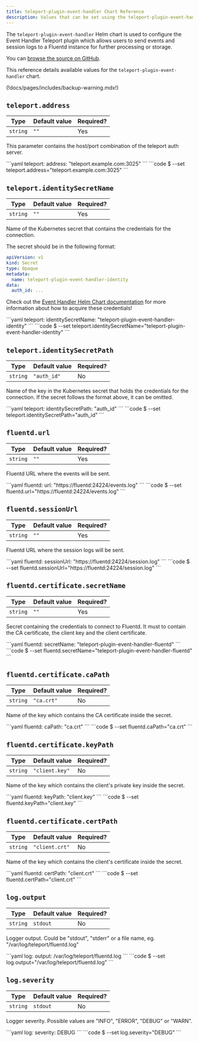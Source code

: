 ```yaml
---
title: teleport-plugin-event-handler Chart Reference
description: Values that can be set using the teleport-plugin-event-handler Helm chart
---
```


The `teleport-plugin-event-handler` Helm chart is used to configure the Event Handler Teleport plugin which allows users to send events and session logs to a Fluentd instance for further processing or storage.

You can [browse the source on GitHub](https://github.com/gravitational/teleport-plugins/tree/master/charts/event-handler).

This reference details available values for the `teleport-plugin-event-handler` chart.

(!docs/pages/includes/backup-warning.mdx!)

## `teleport.address`

| Type | Default value | Required? |
| - | - | - |
| `string` | `""` | Yes |

This parameter contains the host/port combination of the teleport auth server.

<Tabs>
  <TabItem label="values.yaml">
  ```yaml
  teleport:
    address: "teleport.example.com:3025"
  ```
  </TabItem>
  <TabItem label="--set">
  ```code
  $ --set teleport.address="teleport.example.com:3025"
  ```
  </TabItem>
</Tabs>

## `teleport.identitySecretName`

| Type | Default value | Required? |
| - | - | - |
| `string` | `""` | Yes |

Name of the Kubernetes secret that contains the credentials for the connection.

The secret should be in the following format:

```yaml
apiVersion: v1
kind: Secret
type: Opaque
metadata:
  name: teleport-plugin-event-handler-identity
data:
  auth_id: ...
```

Check out the [Event Handler Helm Chart documentation](https://github.com/gravitational/teleport-plugins/tree/master/charts/access/event-handler#prerequisites) for more information about how to acquire these credentials!

<Tabs>
  <TabItem label="values.yaml">
  ```yaml
  teleport:
    identitySecretName: "teleport-plugin-event-handler-identity"
  ```
  </TabItem>
  <TabItem label="--set">
  ```code
  $ --set teleport.identitySecretName="teleport-plugin-event-handler-identity"
  ```
  </TabItem>
</Tabs>

## `teleport.identitySecretPath`

| Type | Default value | Required? |
| - | - | - |
| `string` | `"auth_id"` | No |

Name of the key in the Kubernetes secret that holds the credentials for the connection. If the secret follows the format above, it can be omitted.

<Tabs>
  <TabItem label="values.yaml">
  ```yaml
  teleport:
    identitySecretPath: "auth_id"
  ```
  </TabItem>
  <TabItem label="--set">
  ```code
  $ --set teleport.identitySecretPath="auth_id"
  ```
  </TabItem>
</Tabs>

## `fluentd.url`

| Type | Default value | Required? |
| - | - | - |
| `string` | `""` | Yes |

Fluentd URL where the events will be sent.

<Tabs>
  <TabItem label="values.yaml">
  ```yaml
  fluentd:
    url: "https://fluentd:24224/events.log"
  ```
  </TabItem>
  <TabItem label="--set">
  ```code
  $ --set fluentd.url="https://fluentd:24224/events.log"
  ```
  </TabItem>
</Tabs>

## `fluentd.sessionUrl`

| Type | Default value | Required? |
| - | - | - |
| `string` | `""` | Yes |

Fluentd URL where the session logs will be sent.

<Tabs>
  <TabItem label="values.yaml">
  ```yaml
  fluentd:
    sessionUrl: "https://fluentd:24224/session.log"
  ```
  </TabItem>
  <TabItem label="--set">
  ```code
  $ --set fluentd.sessionUrl="https://fluentd:24224/session.log"
  ```
  </TabItem>
</Tabs>

## `fluentd.certificate.secretName`

| Type | Default value | Required? |
| - | - | - |
| `string` | `""` | Yes |

Secret containing the credentials to connect to Fluentd. It must to contain the CA certificate, the client key and the client certificate.

<Tabs>
  <TabItem label="values.yaml">
  ```yaml
  fluentd:
    secretName: "teleport-plugin-event-handler-fluentd"
  ```
  </TabItem>
  <TabItem label="--set">
  ```code
  $ --set fluentd.secretName="teleport-plugin-event-handler-fluentd"
  ```
  </TabItem>
</Tabs>

## `fluentd.certificate.caPath`

| Type | Default value | Required? |
| - | - | - |
| `string` | `"ca.crt"` | No |

Name of the key which contains the CA certificate inside the secret.

<Tabs>
  <TabItem label="values.yaml">
  ```yaml
  fluentd:
    caPath: "ca.crt"
  ```
  </TabItem>
  <TabItem label="--set">
  ```code
  $ --set fluentd.caPath="ca.crt"
  ```
  </TabItem>
</Tabs>

## `fluentd.certificate.keyPath`

| Type | Default value | Required? |
| - | - | - |
| `string` | `"client.key"` | No |

Name of the key which contains the client's private key inside the secret.

<Tabs>
  <TabItem label="values.yaml">
  ```yaml
  fluentd:
    keyPath: "client.key"
  ```
  </TabItem>
  <TabItem label="--set">
  ```code
  $ --set fluentd.keyPath="client.key"
  ```
  </TabItem>
</Tabs>

## `fluentd.certificate.certPath`

| Type | Default value | Required? |
| - | - | - |
| `string` | `"client.crt"` | No |

Name of the key which contains the client's certificate inside the secret.

<Tabs>
  <TabItem label="values.yaml">
  ```yaml
  fluentd:
    certPath: "client.crt"
  ```
  </TabItem>
  <TabItem label="--set">
  ```code
  $ --set fluentd.certPath="client.crt"
  ```
  </TabItem>
</Tabs>

## `log.output`

| Type | Default value | Required? |
| - | - | - |
| `string` | `stdout` | No |

Logger output. Could be "stdout", "stderr" or a file name, eg. "/var/log/teleport/fluentd.log"

<Tabs>
  <TabItem label="values.yaml">
  ```yaml
  log:
    output: /var/log/teleport/fluentd.log
  ```
  </TabItem>
  <TabItem label="--set">
  ```code
  $ --set log.output="/var/log/teleport/fluentd.log"
  ```
  </TabItem>
</Tabs>

## `log.severity`

| Type | Default value | Required? |
| - | - | - |
| `string` | `stdout` | No |

Logger severity. Possible values are "INFO", "ERROR", "DEBUG" or "WARN".

<Tabs>
  <TabItem label="values.yaml">
  ```yaml
  log:
    severity: DEBUG
  ```
  </TabItem>
  <TabItem label="--set">
  ```code
  $ --set log.severity="DEBUG"
  ```
  </TabItem>
</Tabs>
